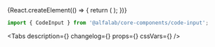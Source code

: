 

<Meta title=' Components/Forms/Inputs/CodeInput' component={CodeInput} />

<!-- Canvas -->

<Story name='CodeInput'>
    {React.createElement(() => {
        return (
            <CodeInput
                fields={number('fields', 4)}
                disabled={boolean('disabled', false)}
                error={text('error', '')}
                initialValues='1234'
            />
        );
    })}
</Story>

<!-- Docs -->

<ComponentHeader name='CodeInput' version={version} package='@alfalab/core-components/code-input' />

```jsx
import { CodeInput } from '@alfalab/core-components/code-input';
```

<Tabs
    description={<Description />}
    changelog={<Changelog />}
    props={<ArgsTable of={CodeInputTS} />}
    cssVars={<CssVars css={styles} />}
/>
